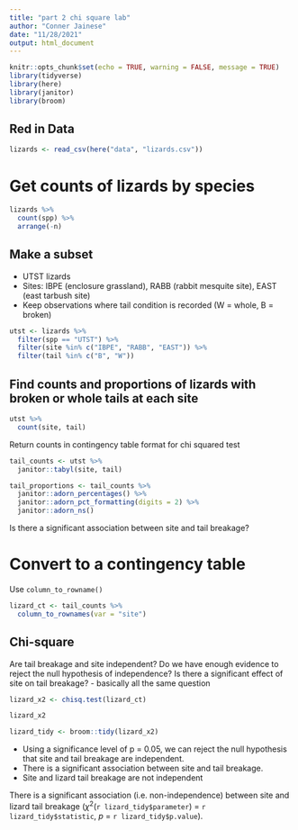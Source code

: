 ```yaml
---
title: "part 2 chi square lab"
author: "Conner Jainese"
date: "11/28/2021"
output: html_document
---
```


```r
knitr::opts_chunk$set(echo = TRUE, warning = FALSE, message = TRUE)
library(tidyverse)
library(here)
library(janitor)
library(broom)
```

## Red in Data
```r
lizards <- read_csv(here("data", "lizards.csv"))
```

# Get counts of lizards by species

```r
lizards %>% 
  count(spp) %>% 
  arrange(-n)
```

## Make a subset

- UTST lizards
- Sites: IBPE (enclosure grassland), RABB (rabbit mesquite site), EAST (east tarbush site)
- Keep observations where tail condition is recorded (W = whole, B = broken)

```r
utst <- lizards %>% 
  filter(spp == "UTST") %>% 
  filter(site %in% c("IBPE", "RABB", "EAST")) %>% 
  filter(tail %in% c("B", "W"))

```

## Find counts and proportions of lizards with broken or whole tails at each site

```r
utst %>% 
  count(site, tail)

```

Return counts in contingency table format for chi squared test

```r
tail_counts <- utst %>% 
  janitor::tabyl(site, tail)

tail_proportions <- tail_counts %>% 
  janitor::adorn_percentages() %>% 
  janitor::adorn_pct_formatting(digits = 2) %>% 
  janitor::adorn_ns()

```

Is there a significant association between site and tail breakage?

# Convert to a contingency table 

Use `column_to_rowname()`

```r
lizard_ct <- tail_counts %>% 
  column_to_rownames(var = "site")
```

## Chi-square
Are tail breakage and site independent?
Do we have enough evidence to reject the null hypothesis of independence?
Is there a significant effect of site on tail breakage?
- basically all the same question

```r
lizard_x2 <- chisq.test(lizard_ct)

lizard_x2

lizard_tidy <- broom::tidy(lizard_x2)
```
- Using a significance level of p = 0.05, we can reject the null hypothesis that site and tail breakage are independent.
- There is a significant association between site and tail breakage. 
- Site and lizard tail breakage are not independent

There is a significant association (i.e. non-independence) between site and lizard tail breakage ($\chi$^2^(`r lizard_tidy$parameter`) = `r lizard_tidy$statistic`, *p* = `r lizard_tidy$p.value`).






